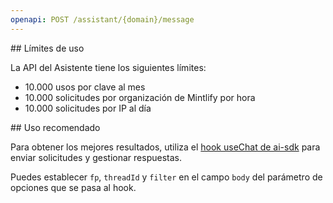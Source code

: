 ```yaml
---
openapi: POST /assistant/{domain}/message
---
```




<div id="rate-limits">
  ## Límites de uso
</div>

La API del Asistente tiene los siguientes límites:

- 10.000 usos por clave al mes
- 10.000 solicitudes por organización de Mintlify por hora
- 10.000 solicitudes por IP al día



<div id="suggested-usage">
  ## Uso recomendado
</div>

Para obtener los mejores resultados, utiliza el [hook useChat de ai-sdk](https://ai-sdk.dev/docs/reference/ai-sdk-ui/use-chat#usechat) para enviar solicitudes y gestionar respuestas.

Puedes establecer `fp`, `threadId` y `filter` en el campo `body` del parámetro de opciones que se pasa al hook.
